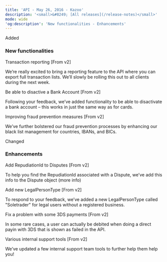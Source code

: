 ```yaml
---  
title: 'API - May 26, 2016 - Kazoo'  
description: '<small>&#8249; [All releases](/release-notes)</small>'  
mode: wide  
'og:description': 'New functionalities - Enhancements'  
---  
```

  
  <div class="pill pill-green rn-pill">Added</div> 
  
### New functionalities  

Transaction reporting [From v2]  

We’re really excited to bring a reporting feature to the API where you can export full transaction lists. We’ll slowly be rolling this out to all clients during the next week.  

Be able to disactive a Bank Account [From v2]  

Following your feedback, we’ve added functionality to be able to disactivate a bank account – this works in just the same way as for cards.  

Improving fraud prevention measures [From v2]  

We’ve further bolstered our fraud prevention processes by enhancing our black list management for countries, IBANs, and BICs.  
  <div class="pill pill-blue rn-pill">Changed</div> 
  
### Enhancements  

Add RepudiationId to Disputes [From v2]  

To help you find the RepudiationId associated with a Dispute, we’ve add this info to the Dispute object (more info)  

Add new LegalPersonType [From v2]  

To respond to your feedback, we’ve added a new LegalPersonType called "Soletrader" for legal users without a registered business.  

Fix a problem with some 3DS payments [From v2]  

In some rare cases, a user can actually be debited when doing a direct payin with 3DS that is shown as failed in the API.  

Various internal support tools [From v2]  

We’ve updated a few internal support team tools to further help them help you!